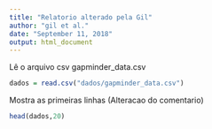 ```yaml
---
title: "Relatorio alterado pela Gil"
author: "gil et al."
date: "September 11, 2018"
output: html_document
---
```


Lê o arquivo csv gapminder_data.csv
```r
dados = read.csv("dados/gapminder_data.csv")
```

Mostra  as primeiras linhas (Alteracao do comentario)
```r
head(dados,20)
```
